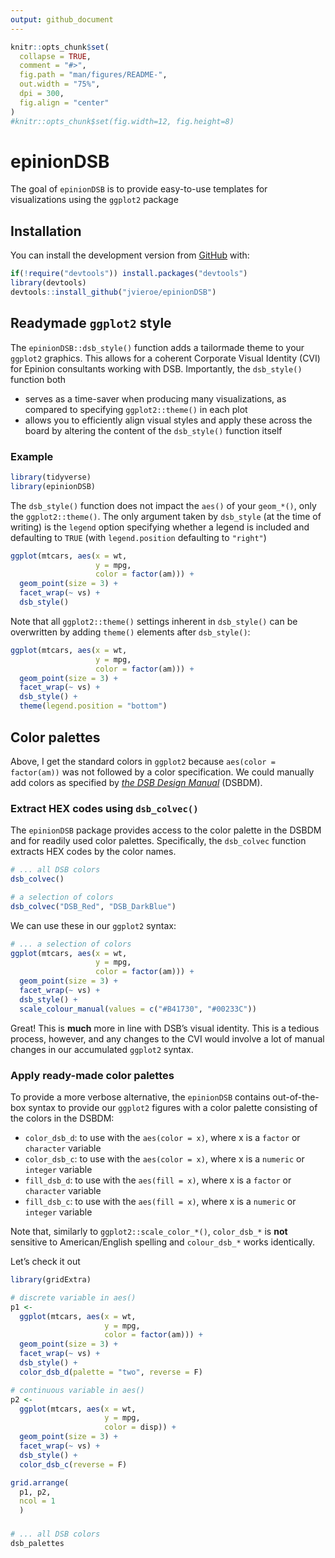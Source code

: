 ```yaml
---
output: github_document
---
```


<!-- README.md is generated from README.Rmd. Please edit that file -->

```r
knitr::opts_chunk$set(
  collapse = TRUE,
  comment = "#>",
  fig.path = "man/figures/README-",
  out.width = "75%",
  dpi = 300,
  fig.align = "center"
)
#knitr::opts_chunk$set(fig.width=12, fig.height=8) 
```

# epinionDSB

<!-- badges: start -->
<!-- badges: end -->

The goal of ```epinionDSB``` is to provide easy-to-use templates for visualizations using the ```ggplot2``` package


## Installation

You can install the development version from [GitHub](https://github.com/) with:

``` r
if(!require("devtools")) install.packages("devtools")
library(devtools)
devtools::install_github("jvieroe/epinionDSB")
```
## Readymade ```ggplot2``` style

The ```epinionDSB::dsb_style()``` function adds a tailormade theme to your ```ggplot2``` graphics. This allows for a coherent Corporate Visual Identity (CVI) for Epinion consultants working with DSB. Importantly, the ```dsb_style()``` function both

* serves as a time-saver when producing many visualizations, as compared to specifying ```ggplot2::theme()``` in each plot
* allows you to efficiently align visual styles and apply these across the board by altering the content of the ```dsb_style()``` function itself

### Example
```r
library(tidyverse)
library(epinionDSB)
```

The ```dsb_style()``` function does not impact the ```aes()``` of your ```geom_*()```, only the ```ggplot2::theme()```. The only argument taken by ```dsb_style``` (at the time of writing) is the ```legend``` option specifying whether a legend is included and defaulting to ```TRUE``` (with ```legend.position``` defaulting to ```"right"```)


```r
ggplot(mtcars, aes(x = wt,
                   y = mpg,
                   color = factor(am))) +
  geom_point(size = 3) +
  facet_wrap(~ vs) +
  dsb_style()

```



Note that all ```ggplot2::theme()``` settings inherent in ```dsb_style()``` can be overwritten by adding ```theme()``` elements after ```dsb_style()```:

```r
ggplot(mtcars, aes(x = wt,
                   y = mpg,
                   color = factor(am))) +
  geom_point(size = 3) +
  facet_wrap(~ vs) +
  dsb_style() +
  theme(legend.position = "bottom")

```


<!-- You'll still need to render `README.Rmd` regularly, to keep `README.md` up-to-date. `devtools::build_readme()` is handy for this. You could also use GitHub Actions to re-render `README.Rmd` every time you push. An example workflow can be found here: <https://github.com/r-lib/actions/tree/master/examples>. -->


<!-- In that case, don't forget to commit and push the resulting figure files, so they display on GitHub and CRAN. -->


## Color palettes

Above, I get the standard colors in ```ggplot2``` because ```aes(color = factor(am))``` was not followed by a color specification. We could manually add colors as specified by *[the DSB Design Manual](https://github.com/jvieroe/epinionDSB/blob/main/data/DSB_graf-farver.pdf)* (DSBDM). 

### Extract HEX codes using ```dsb_colvec()```
The ```epinionDSB``` package provides access to the color palette in the DSBDM and for readily used color palettes. Specifically, the ```dsb_colvec``` function extracts HEX codes by the color names.

```r
# ... all DSB colors
dsb_colvec()

# a selection of colors
dsb_colvec("DSB_Red", "DSB_DarkBlue")
```

We can use these in our ```ggplot2``` syntax:

```r
# ... a selection of colors
ggplot(mtcars, aes(x = wt,
                   y = mpg,
                   color = factor(am))) +
  geom_point(size = 3) +
  facet_wrap(~ vs) +
  dsb_style() +
  scale_colour_manual(values = c("#B41730", "#00233C"))
```

Great! This is **much** more in line with DSB's visual identity. This is a tedious process, however, and any changes to the CVI would involve a lot of manual changes in our accumulated ```ggplot2``` syntax.

### Apply ready-made color palettes

To provide a more verbose alternative, the ```epinionDSB``` contains out-of-the-box syntax to provide our ```ggplot2``` figures with a color palette consisting of the colors in the DSBDM:

* ```color_dsb_d```: to use with the ```aes(color = x)```, where x is a ```factor``` or ```character``` variable
* ```color_dsb_c```: to use with the ```aes(color = x)```, where x is a ```numeric``` or ```integer``` variable
* ```fill_dsb_d```: to use with the ```aes(fill = x)```, where x is a ```factor``` or ```character``` variable
* ```fill_dsb_c```: to use with the ```aes(fill = x)```, where x is a ```numeric``` or ```integer``` variable

Note that, similarly to ```ggplot2::scale_color_*()```, ```color_dsb_*``` is **not** sensitive to American/English spelling and ```colour_dsb_*``` works identically. 

Let's check it out

```r
library(gridExtra)

# discrete variable in aes()
p1 <-
  ggplot(mtcars, aes(x = wt,
                     y = mpg,
                     color = factor(am))) +
  geom_point(size = 3) +
  facet_wrap(~ vs) +
  dsb_style() +
  color_dsb_d(palette = "two", reverse = F)

# continuous variable in aes()
p2 <-
  ggplot(mtcars, aes(x = wt,
                     y = mpg,
                     color = disp)) +
  geom_point(size = 3) +
  facet_wrap(~ vs) +
  dsb_style() +
  color_dsb_c(reverse = F)

grid.arrange(
  p1, p2,
  ncol = 1
  )
```




###

```r
# ... all DSB colors
dsb_palettes
```


